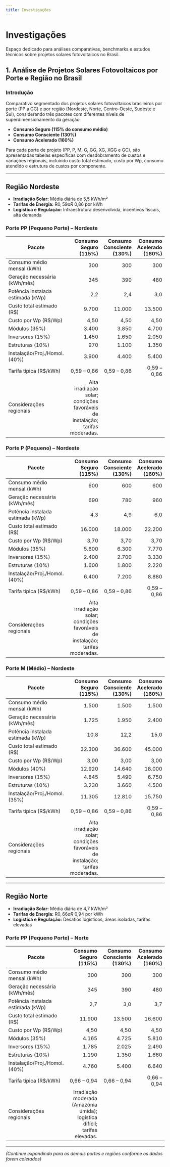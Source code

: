```yaml
---
title: Investigações
---
```


# Investigações

Espaço dedicado para análises comparativas, benchmarks e estudos técnicos sobre projetos solares fotovoltaicos no Brasil.

## 1. Análise de Projetos Solares Fotovoltaicos por Porte e Região no Brasil

### Introdução

Comparativo segmentado dos projetos solares fotovoltaicos brasileiros por porte (PP a GC) e por região (Nordeste, Norte, Centro-Oeste, Sudeste e Sul), considerando três pacotes com diferentes níveis de superdimensionamento da geração:

- **Consumo Seguro (115% do consumo médio)**
- **Consumo Consciente (130%)**
- **Consumo Acelerado (160%)**

Para cada porte de projeto (PP, P, M, G, GG, XG, XGG e GC), são apresentadas tabelas específicas com desdobramento de custos e variações regionais, incluindo custo total estimado, custo por Wp, consumo atendido e estrutura de custos por componente.

---

## Região Nordeste

- **Irradiação Solar:** Média diária de 5,5 kWh/m²
- **Tarifas de Energia:** R$ 0,59 a R$ 0,86 por kWh
- **Logística e Regulação:** Infraestrutura desenvolvida, incentivos fiscais, alta demanda

### Porte PP (Pequeno Porte) – Nordeste

| Pacote                            |                                                         Consumo Seguro (115%) | Consumo Consciente (130%) | Consumo Acelerado (160%) |
| --------------------------------- | ----------------------------------------------------------------------------: | ------------------------: | -----------------------: |
| Consumo médio mensal (kWh)        |                                                                           300 |                       300 |                      300 |
| Geração necessária (kWh/mês)      |                                                                           345 |                       390 |                      480 |
| Potência instalada estimada (kWp) |                                                                           2,2 |                       2,4 |                      3,0 |
| Custo total estimado (R$)         |                                                                         9.700 |                    11.000 |                   13.500 |
| Custo por Wp (R$/Wp)              |                                                                          4,50 |                      4,50 |                     4,50 |
| Módulos (35%)                     |                                                                         3.400 |                     3.850 |                    4.700 |
| Inversores (15%)                  |                                                                         1.450 |                     1.650 |                    2.050 |
| Estruturas (10%)                  |                                                                           970 |                     1.100 |                    1.350 |
| Instalação/Proj./Homol. (40%)     |                                                                         3.900 |                     4.400 |                    5.400 |
| Tarifa típica (R$/kWh)            |                                                                   0,59 – 0,86 |               0,59 – 0,86 |              0,59 – 0,86 |
| Considerações regionais           | Alta irradiação solar; condições favoráveis de instalação; tarifas moderadas. |                           |                          |

### Porte P (Pequeno) – Nordeste

| Pacote                            |                                                         Consumo Seguro (115%) | Consumo Consciente (130%) | Consumo Acelerado (160%) |
| --------------------------------- | ----------------------------------------------------------------------------: | ------------------------: | -----------------------: |
| Consumo médio mensal (kWh)        |                                                                           600 |                       600 |                      600 |
| Geração necessária (kWh/mês)      |                                                                           690 |                       780 |                      960 |
| Potência instalada estimada (kWp) |                                                                           4,3 |                       4,9 |                      6,0 |
| Custo total estimado (R$)         |                                                                        16.000 |                    18.000 |                   22.200 |
| Custo por Wp (R$/Wp)              |                                                                          3,70 |                      3,70 |                     3,70 |
| Módulos (35%)                     |                                                                         5.600 |                     6.300 |                    7.770 |
| Inversores (15%)                  |                                                                         2.400 |                     2.700 |                    3.330 |
| Estruturas (10%)                  |                                                                         1.600 |                     1.800 |                    2.220 |
| Instalação/Proj./Homol. (40%)     |                                                                         6.400 |                     7.200 |                    8.880 |
| Tarifa típica (R$/kWh)            |                                                                   0,59 – 0,86 |               0,59 – 0,86 |              0,59 – 0,86 |
| Considerações regionais           | Alta irradiação solar; condições favoráveis de instalação; tarifas moderadas. |                           |                          |

### Porte M (Médio) – Nordeste

| Pacote                            |                                                         Consumo Seguro (115%) | Consumo Consciente (130%) | Consumo Acelerado (160%) |
| --------------------------------- | ----------------------------------------------------------------------------: | ------------------------: | -----------------------: |
| Consumo médio mensal (kWh)        |                                                                         1.500 |                     1.500 |                    1.500 |
| Geração necessária (kWh/mês)      |                                                                         1.725 |                     1.950 |                    2.400 |
| Potência instalada estimada (kWp) |                                                                          10,8 |                      12,2 |                     15,0 |
| Custo total estimado (R$)         |                                                                        32.300 |                    36.600 |                   45.000 |
| Custo por Wp (R$/Wp)              |                                                                          3,00 |                      3,00 |                     3,00 |
| Módulos (40%)                     |                                                                        12.920 |                    14.640 |                   18.000 |
| Inversores (15%)                  |                                                                         4.845 |                     5.490 |                    6.750 |
| Estruturas (10%)                  |                                                                         3.230 |                     3.660 |                    4.500 |
| Instalação/Proj./Homol. (35%)     |                                                                        11.305 |                    12.810 |                   15.750 |
| Tarifa típica (R$/kWh)            |                                                                   0,59 – 0,86 |               0,59 – 0,86 |              0,59 – 0,86 |
| Considerações regionais           | Alta irradiação solar; condições favoráveis de instalação; tarifas moderadas. |                           |                          |

---

## Região Norte

- **Irradiação Solar:** Média diária de 4,7 kWh/m²
- **Tarifas de Energia:** R$ 0,66 a R$ 0,94 por kWh
- **Logística e Regulação:** Desafios logísticos, áreas isoladas, tarifas elevadas

### Porte PP (Pequeno Porte) – Norte

| Pacote                            |                                                      Consumo Seguro (115%) | Consumo Consciente (130%) | Consumo Acelerado (160%) |
| --------------------------------- | -------------------------------------------------------------------------: | ------------------------: | -----------------------: |
| Consumo médio mensal (kWh)        |                                                                        300 |                       300 |                      300 |
| Geração necessária (kWh/mês)      |                                                                        345 |                       390 |                      480 |
| Potência instalada estimada (kWp) |                                                                        2,7 |                       3,0 |                      3,7 |
| Custo total estimado (R$)         |                                                                     11.900 |                    13.500 |                   16.600 |
| Custo por Wp (R$/Wp)              |                                                                       4,50 |                      4,50 |                     4,50 |
| Módulos (35%)                     |                                                                      4.165 |                     4.725 |                    5.810 |
| Inversores (15%)                  |                                                                      1.785 |                     2.025 |                    2.490 |
| Estruturas (10%)                  |                                                                      1.190 |                     1.350 |                    1.660 |
| Instalação/Proj./Homol. (40%)     |                                                                      4.760 |                     5.400 |                    6.640 |
| Tarifa típica (R$/kWh)            |                                                                0,66 – 0,94 |               0,66 – 0,94 |              0,66 – 0,94 |
| Considerações regionais           | Irradiação moderada (Amazônia úmida); logística difícil; tarifas elevadas. |                           |                          |

---

_(Continue expandindo para os demais portes e regiões conforme os dados forem coletados)_
